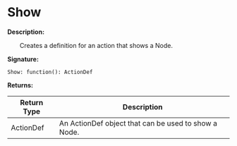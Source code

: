 # Show

**Description:**

&emsp;&emsp;Creates a definition for an action that shows a Node.

**Signature:**
```tl
Show: function(): ActionDef
```

**Returns:**

| Return Type | Description |
| --- | --- |
| ActionDef | An ActionDef object that can be used to show a Node. |